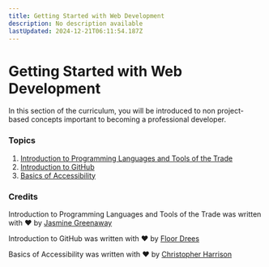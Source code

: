 ```yaml
---
title: Getting Started with Web Development
description: No description available
lastUpdated: 2024-12-21T06:11:54.187Z
---
```


# Getting Started with Web Development

In this section of the curriculum, you will be introduced to non project-based concepts important to becoming a professional developer.

### Topics

1. [Introduction to Programming Languages and Tools of the Trade](1-intro-to-programming-languages/README.md)
2. [Introduction to GitHub](2-github-basics/README.md)
3. [Basics of Accessibility](3-accessibility/README.md)

### Credits

Introduction to Programming Languages and Tools of the Trade was written with ♥️ by [Jasmine Greenaway](https://twitter.com/paladique)

Introduction to GitHub was written with ♥️ by [Floor Drees](https://twitter.com/floordrees)

Basics of Accessibility was written with ♥️ by [Christopher Harrison](https://twitter.com/geektrainer)

